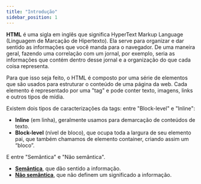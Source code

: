 ```yaml
---
title: "Introdução"
sidebar_position: 1
---
```


**HTML** é uma sigla em inglês que significa HyperText Markup Language (Linguagem de Marcação de Hipertexto). Ela serve para organizar e dar sentido as informações que você manda para o navegador. De uma maneira geral, fazendo uma correlação com um jornal, por exemplo, seria as informações que contém dentro desse jornal e a organização do que cada coisa representa.

Para que isso seja feito, o HTML é composto por uma série de elementos que são usados para estruturar o conteúdo de uma página da web. Cada elemento é representado por uma "tag" e pode conter texto, imagens, links e outros tipos de mídia.

Existem dois tipos de caracterizações da tags: entre "Block-level" e "Inline":

- **Inline** (em linha), geralmente usamos para demarcação de conteúdos de texto.
- **Block-level** (nível de bloco), que ocupa toda a largura de seu elemento pai, que também chamamos de elemento container, criando assim um “bloco”.

E entre "Semântica" e "Não semântica".

- [**Semântica**](../semantica), que dão sentido a informação.
- [**Não semântica**](../semantica), que não definem um significado a informação.
